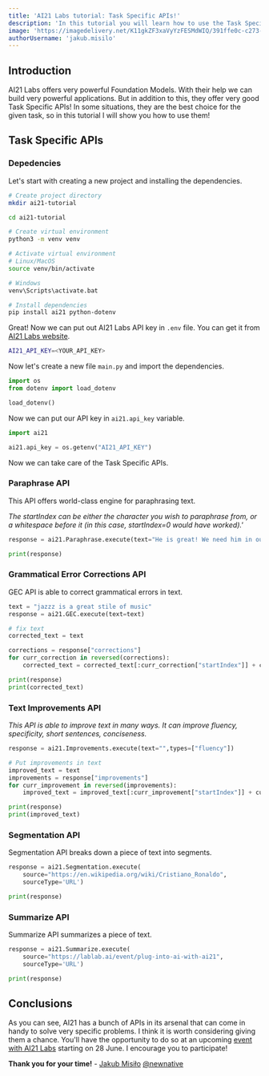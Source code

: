 ```yaml
---
title: 'AI21 Labs tutorial: Task Specific APIs!'
description: 'In this tutorial you will learn how to use the Task Specific APIs from AI21 Labs.'
image: 'https://imagedelivery.net/K11gkZF3xaVyYzFESMdWIQ/391ffe0c-c273-4961-4fd2-18e83071fa00/full'
authorUsername: 'jakub.misilo'
---
```


## Introduction

AI21 Labs offers very powerful Foundation Models. With their help we can build very powerful applications. But in addition to this, they offer very good Task Specific APIs! In some situations, they are the best choice for the given task, so in this tutorial I will show you how to use them!

## Task Specific APIs

### Depedencies

Let's start with creating a new project and installing the dependencies.

```bash
# Create project directory
mkdir ai21-tutorial

cd ai21-tutorial

# Create virtual environment
python3 -m venv venv

# Activate virtual environment
# Linux/MacOS
source venv/bin/activate

# Windows
venv\Scripts\activate.bat

# Install dependencies
pip install ai21 python-dotenv
```

Great! Now we can put out AI21 Labs API key in `.env` file. You can get it from [AI21 Labs website](https://www.ai21.com/studio).

```bash
AI21_API_KEY=<YOUR_API_KEY>
```

Now let's create a new file `main.py` and import the dependencies.

```python
import os
from dotenv import load_dotenv

load_dotenv()
```

Now we can put our API key in `ai21.api_key` variable.

```python
import ai21

ai21.api_key = os.getenv("AI21_API_KEY")
```

Now we can take care of the Task Specific APIs.

### Paraphrase API

This API offers world-class engine for paraphrasing text.

_The startIndex can be either the character you wish to paraphrase from, or a whitespace before it (in this case, startIndex=0 would have worked).'_

```python
response = ai21.Paraphrase.execute(text="He is great! We need him in our team. Let's talk to him!", startIndex=0)

print(response)
```

### Grammatical Error Corrections API

GEC API is able to correct grammatical errors in text.

```python
text = "jazzz is a great stile of music"
response = ai21.GEC.execute(text=text)

# fix text
corrected_text = text

corrections = response["corrections"]
for curr_correction in reversed(corrections):
    corrected_text = corrected_text[:curr_correction["startIndex"]] + curr_correction['suggestion'] + corrected_text[curr_correction["endIndex"]:]

print(response)
print(corrected_text)
```

### Text Improvements API

_This API is able to improve text in many ways. It can improve fluency, specificity, short sentences, conciseness._

```python
response = ai21.Improvements.execute(text="",types=["fluency"])

# Put improvements in text
improved_text = text
improvements = response["improvements"]
for curr_improvement in reversed(improvements):
    improved_text = improved_text[:curr_improvement["startIndex"]] + curr_improvement['suggestions'][0] + improved_text[curr_improvement["endIndex"]:]

print(response)
print(improved_text)
```

### Segmentation API

Segmentation API breaks down a piece of text into segments.

```python
response = ai21.Segmentation.execute(
    source="https://en.wikipedia.org/wiki/Cristiano_Ronaldo",
    sourceType='URL')

print(response)
```

### Summarize API

Summarize API summarizes a piece of text.

```python
response = ai21.Summarize.execute(
    source="https://lablab.ai/event/plug-into-ai-with-ai21",
    sourceType='URL')

print(response)
```

## Conclusions

As you can see, AI21 has a bunch of APIs in its arsenal that can come in handy to solve very specific problems. I think it is worth considering giving them a chance. You'll have the opportunity to do so at an upcoming [event with AI21 Labs](https://lablab.ai/event/plug-into-ai-with-ai21) starting on 28 June. I encourage you to participate!

**Thank you for your time!** - [Jakub Misiło](https://www.linkedin.com/in/jmisilo/) [@newnative](https://newnative.ai/)
